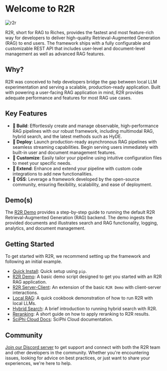 
# Welcome to R2R

![r2r](./r2r.png)

<GithubButtons />

R2R, short for RAG to Riches, provides the fastest and most feature-rich way for developers to deliver high-quality Retrieval-Augmented Generation (RAG) to end users. The framework ships with a fully configurable and customizable REST API that includes user-level and document-level management as well as advanced RAG features.

## Why?

R2R was conceived to help developers bridge the gap between local LLM experimentation and serving a scalable, production-ready application. Built with powering a user-facing RAG application in mind, R2R provides adequate performance and features for most RAG use cases.

## Key Features

- **🔧 Build**: Effortlessly create and manage observable, high-performance RAG pipelines with our robust framework, including multimodal RAG, hybrid search, and the latest methods such as HyDE.
- **🚀 Deploy**: Launch production-ready asynchronous RAG pipelines with seamless streaming capabilities. Begin serving users immediately with built-in user and document management features.
- **🧩 Customize**: Easily tailor your pipeline using intuitive configuration files to meet your specific needs.
- **🔌 Extend**: Enhance and extend your pipeline with custom code integrations to add new functionalities.
- **🤖 OSS**: Leverage a framework developed by the open-source community, ensuring flexibility, scalability, and ease of deployment.

## Demo(s)
The [R2R Demo](/getting-started/r2r-demo) provides a step-by-step guide to running the default R2R Retrieval-Augmented Generation (RAG) backend. The demo ingests the provided documents and illustrates search and RAG functionality, logging, analytics, and document management.

## Getting Started

To get started with R2R, we recommend setting up the framework and following an initial example.

- [Quick Install](/getting-started/quick-install): Quick setup using `pip`.
- [R2R Demo](/getting-started/r2r-demo): A basic demo script designed to get you started with an R2R RAG application. 
- [R2R Server-Client](/getting-started/r2r-server-client): An extension of the basic `R2R Demo` with client-server interactions.
- [Local RAG](/cookbooks/local_rag): A quick cookbook demonstration of how to run R2R with local LLMs.
- [Hybrid Search](/cookbooks/hybrid_search): A brief introduction to running hybrid search with R2R.
- [Reranking](/cookbooks/rerank_search): A short guide on how to apply reranking to R2R results.
- [SciPhi Cloud Docs](https://docs.sciphi.ai/): SciPhi Cloud documentation.

## Community

[Join our Discord server](https://discord.gg/p6KqD2kjtB) to get support and connect with both the R2R team and other developers in the community. Whether you're encountering issues, looking for advice on best practices, or just want to share your experiences, we're here to help.
